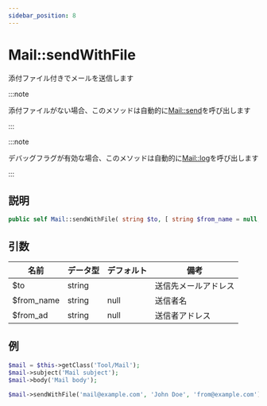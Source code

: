 ```yaml
---
sidebar_position: 8
---
```


# Mail::sendWithFile

添付ファイル付きでメールを送信します

:::note

添付ファイルがない場合、このメソッドは自動的に[Mail::send](/docs/fegg/library/mail/methods/send)を呼び出します

:::

:::note

デバッグフラグが有効な場合、このメソッドは自動的に[Mail::log](/docs/fegg/library/mail/methods/log)を呼び出します

:::

## 説明

```php
public self Mail::sendWithFile( string $to, [ string $from_name = null, string $from_ad = null ] )
```

## 引数

| 名前       | データ型 | デフォルト | 備考             |
| ---------- | -------- | ---------- | ---------------- |
| $to        | string   |            | 送信先メールアドレス |
| $from_name | string   | null       | 送信者名         |
| $from_ad   | string   | null       | 送信者アドレス   |

## 例

```php title="Controller"
$mail = $this->getClass('Tool/Mail');
$mail->subject('Mail subject');
$mail->body('Mail body');

$mail->sendWithFile('mail@example.com', 'John Doe', 'from@example.com');
```
